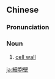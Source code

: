{{also|细胞壁}}
==Chinese==
{{zh-forms|s=细胞壁|type=21}}

===Pronunciation===
{{zh-pron
|m=xìbāobì
|c=sai3 baau1 bik1
|cat=n
}}

===Noun===
{{zh-noun}}

# [[cell wall]]

[[ja:細胞壁]]